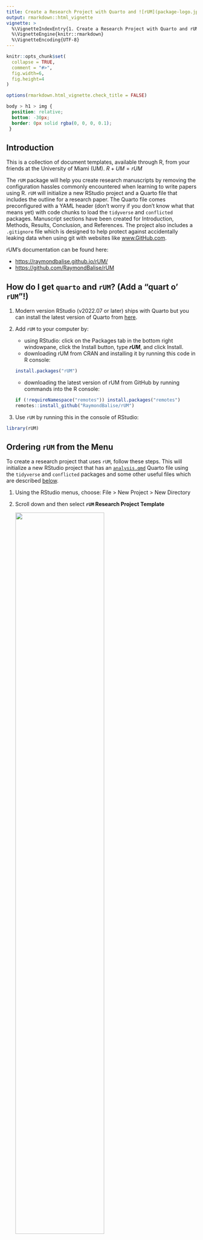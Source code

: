 ```yaml
---
title: Create a Research Project with Quarto and ![rUM](package-logo.jpg){width=0.8in}
output: rmarkdown::html_vignette
vignette: >
  %\VignetteIndexEntry{1. Create a Research Project with Quarto and rUM}
  %\VignetteEngine{knitr::rmarkdown}
  %\VignetteEncoding{UTF-8}
---
```


```r
knitr::opts_chunk$set(
  collapse = TRUE,
  comment = "#>",
  fig.width=6, 
  fig.height=4
)

options(rmarkdown.html_vignette.check_title = FALSE)
```

```css
body > h1 > img {
  position: relative;
  bottom: -30px;
  border: 0px solid rgba(0, 0, 0, 0.1);
 }
```

## Introduction

This is a collection of document templates, available through R, from your friends at the University of Miami (UM). $R+UM=rUM$

The `rUM` package will help you create research manuscripts by removing the configuration hassles commonly encountered when learning to write papers using R. `rUM` will initialize a new RStudio project and a Quarto file that includes the outline for a research paper. The Quarto file comes preconfigured with a YAML header (don't worry if you don't know what that means yet) with code chunks to load the `tidyverse` and `conflicted` packages. Manuscript sections have been created for Introduction, Methods, Results, Conclusion, and References. The project also includes a `.gitignore` file which is designed to help protect against accidentally leaking data when using git with websites like [www.GitHub.com](www.GitHub.com).

rUM's documentation can be found here:

-   <https://raymondbalise.github.io/rUM/>
-   <https://github.com/RaymondBalise/rUM>

## How do I get `quarto` and `rUM`? (Add a "quart o' `rUM`"!)

1.  Modern version RStudio (v2022.07 or later) ships with Quarto but you can install the latest version of Quarto from [here](https://quarto.org/docs/get-started/).

2.  Add `rUM` to your computer by:

    -   using RStudio: click on the Packages tab in the bottom right windowpane, click the Install button, type ***rUM***, and click Install.
    -   downloading rUM from CRAN and installing it by running this code in R console:

    ``` r
    install.packages("rUM")
    ```

    -   downloading the latest version of rUM from GitHub by running commands into the R console:

    ``` r
    if (!requireNamespace("remotes")) install.packages("remotes")
    remotes::install_github("RaymondBalise/rUM")
    ```

3.  Use `rUM` by running this in the console of RStudio:

``` r
library(rUM)
```

## Ordering `rUM` from the Menu

To create a research project that uses `rUM`, follow these steps. This will initialize a new RStudio project that has an [`analysis.qmd`](#fig:analysis_quarto_file) Quarto file using the `tidyverse` and `conflicted` packages and some other useful files which are described [below](#stuff).

1.  Using the RStudio menus, choose: File \> New Project \> New Directory

2.  Scroll down and then select **`rUM` Research Project Template**

    ![](project_template.png){width="70%"}

3.  Specify the location of where your research project will be saved

    ![](save_quarto_project_here.png){width="70%"}

## Add `rUM` into an existing folder/directory that does not have an RStudio project.

What if you have already created a folder containing the important files for your project? Create a new project in your existing folder! This will now be your project directory (complete with a `.Rproj` file).

1.  Navigate to File \> New Project \> Existing Directory

2.  Specify the location of where your research project will be saved

    ![](existing_directory.png){width="70%"}

3.  Run the following script in your console:

``` r
# Change the text inside the quotes on the next line to indicate the path to your folder/directory.
PATH <- "~/Documents/blah"   

make_project(PATH, type = "Quarto (analysis.qmd)")
```

## What is in the project? (What is served with your `rUM`?) {#stuff}

A new project directory is created and it will be populated with [these files](#fig:created_rUM_files):

-   An aggressive `.gitignore` to help prevent the unintended sharing of sensitive study information or protected health information (PHI).
-   [`analysis.qmd`](#fig:analysis_quarto_file) is a Quarto template for writing your research project. It has a preconfigured YAML header; Introduction, Methods, Results, Conclusion, and Reference sections; and a code chunk to construct your bibliography using `knitr::write_bib()`.
-   An empty folder named `data`. This folder is listed within the `.gitignore`. That means that git should not track these files. This should help prevent data leakage but be sure to talk to a data security expert before sharing any biomedical projects on websites like GitHub.
-   A `.Rproj` file with the same name as your project folder.
-   Two text files, `packages.bib` and `references.bib`, which are used to hold details for your paper's bibliography. Refer to the Methods and References sections, respectively, within the [`analysis.qmd`](#fig:analysis_quarto_file) file for initial examples of how to add/use references.
-   [`the-new-england-journal-of-medicine.csl`](https://catalyst.nejm.org/pb-assets/images/NEJM%20Catalyst%20Reference%20style-1589400257323.pdf) is the citation style language (CSL) based on the [New England Journal of Medicine](https://catalyst.nejm.org/pb-assets/images/NEJM%20Catalyst%20Reference%20style-1589400257323.pdf) requirements.

Newly created files:

```{=html}
<br>
<p id="fig:created_rUM_files" >
</p>
```
![](created_rUM_quarto_files.png){width="80%"}

`analysis.qmd`:

```{=html}
<br>
<p id="fig:analysis_quarto_file" >
</p>
```
![](analysis_quarto_file.png){width="80%"}

### Session

If you are new to R, ignore this.

```r
sessionInfo()
```
